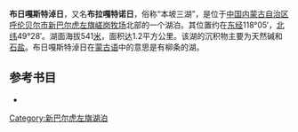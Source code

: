 '''布日嘎斯特淖日'''，又名'''布拉嘎特诺日'''，俗称“本坡三湖”，是位于[[中国|中国]][[内蒙古自治区|内蒙古自治区]][[呼伦贝尔市|呼伦贝尔市]][[新巴尔虎左旗|新巴尔虎左旗]][[嵯岗牧场|嵯岗牧场]]北部的一个湖泊。其位置约在[[东经|东经]]118°05′，[[北纬|北纬]]49°28′。湖面海拔541[[米_(單位)|米]]，面积达1.2平方公里。该湖的沉积物主要为天然碱和[[石盐|石盐]]。布日嘎斯特淖日在[[蒙古语|蒙古语]]中的意思是有柳条的湖。
== 参考书目 ==
*{{cite book|author=牧寒 |title=《内蒙古湖泊》 |year=2003 |publisher=内蒙古人民出版社 |isbn=9787204039883  }}
{{模板:呼伦贝尔市湖泊}}
{{内蒙古小作品}}

[[Category:新巴尔虎左旗湖泊|Category:新巴尔虎左旗湖泊]]